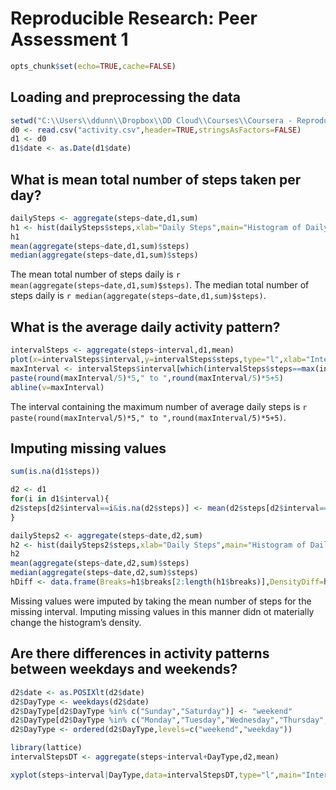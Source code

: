 # Reproducible Research: Peer Assessment 1


```r
opts_chunk$set(echo=TRUE,cache=FALSE)
```


## Loading and preprocessing the data
```r
setwd("C:\\Users\\ddunn\\Dropbox\\DD Cloud\\Courses\\Coursera - Reproducible Research\\Week 1\\RepData_PeerAssessment1")
d0 <- read.csv("activity.csv",header=TRUE,stringsAsFactors=FALSE)
d1 <- d0
d1$date <- as.Date(d1$date)
```


## What is mean total number of steps taken per day?
```r
dailySteps <- aggregate(steps~date,d1,sum)
h1 <- hist(dailySteps$steps,xlab="Daily Steps",main="Histogram of Daily Steps",col="blue")
h1
mean(aggregate(steps~date,d1,sum)$steps)
median(aggregate(steps~date,d1,sum)$steps)
```

The mean total number of steps daily is `r mean(aggregate(steps~date,d1,sum)$steps)`.
The median total number of steps daily is `r median(aggregate(steps~date,d1,sum)$steps)`.


## What is the average daily activity pattern?
```r
intervalSteps <- aggregate(steps~interval,d1,mean)
plot(x=intervalSteps$interval,y=intervalSteps$steps,type="l",xlab="Interval",ylab="Average Steps",main="Average # of Steps by Interval")
maxInterval <- intervalSteps$interval[which(intervalSteps$steps==max(intervalSteps$steps))]
paste(round(maxInterval/5)*5," to ",round(maxInterval/5)*5+5)
abline(v=maxInterval)
```

The interval containing the maximum number of average daily steps is `r paste(round(maxInterval/5)*5," to ",round(maxInterval/5)*5+5)`.


## Imputing missing values
```r
sum(is.na(d1$steps))

d2 <- d1
for(i in d1$interval){
d2$steps[d2$interval==i&is.na(d2$steps)] <- mean(d2$steps[d2$interval==i],na.rm=T)
}

dailySteps2 <- aggregate(steps~date,d2,sum)
h2 <- hist(dailySteps2$steps,xlab="Daily Steps",main="Histogram of Daily Steps",col="blue")
h2
mean(aggregate(steps~date,d2,sum)$steps)
median(aggregate(steps~date,d2,sum)$steps)
hDiff <- data.frame(Breaks=h1$breaks[2:length(h1$breaks)],DensityDiff=h2$density - h1$density)
```
Missing values were imputed by taking the mean number of steps for the missing interval.
Imputing missing values in this manner didn ot materially change the histogram's density.


## Are there differences in activity patterns between weekdays and weekends?
```r
d2$date <- as.POSIXlt(d2$date)
d2$DayType <- weekdays(d2$date)
d2$DayType[d2$DayType %in% c("Sunday","Saturday")] <- "weekend"
d2$DayType[d2$DayType %in% c("Monday","Tuesday","Wednesday","Thursday","Friday")] <- "weekday"
d2$DayType <- ordered(d2$DayType,levels=c("weekend","weekday"))

library(lattice)
intervalStepsDT <- aggregate(steps~interval+DayType,d2,mean)

xyplot(steps~interval|DayType,data=intervalStepsDT,type="l",main="Interval",xlab="Interval",ylab="Number of steps",layout=c(1,2))
```
